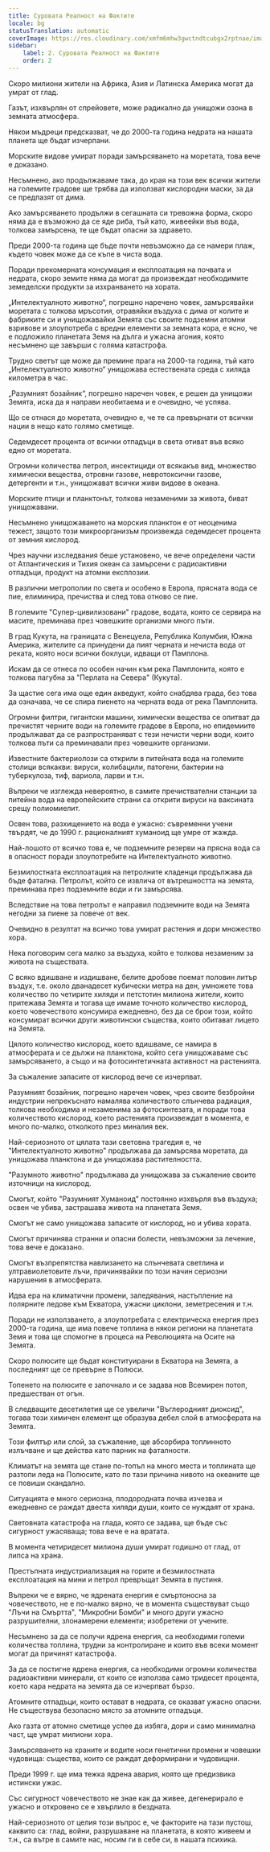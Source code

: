```yaml
---
title: Суровата Реалност на Фактите
locale: bg
statusTranslation: automatic
coverImage: https://res.cloudinary.com/xmfm6mhw3gwctndtcubgx2rptnae/image/upload/v1741354419/small_cover_la_gran_rebelion_28716e29d2.webp
sidebar:
    label: 2. Суровата Реалност на Фактите
    order: 2
---
```

Скоро милиони жители на Африка, Азия и Латинска Америка могат да умрат от глад.

Газът, изхвърлян от спрейовете, може радикално да унищожи озона в земната атмосфера.

Някои мъдреци предсказват, че до 2000-та година недрата на нашата планета ще бъдат изчерпани.

Морските видове умират поради замърсяването на моретата, това вече е доказано.

Несъмнено, ако продължаваме така, до края на този век всички жители на големите градове ще трябва да използват кислородни маски, за да се предпазят от дима.

Ако замърсяването продължи в сегашната си тревожна форма, скоро няма да е възможно да се яде риба, тъй като, живеейки във вода, толкова замърсена, те ще бъдат опасни за здравето.

Преди 2000-та година ще бъде почти невъзможно да се намери плаж, където човек може да се къпе в чиста вода.

Поради прекомерната консумация и експлоатация на почвата и недрата, скоро земите няма да могат да произвеждат необходимите земеделски продукти за изхранването на хората.

„Интелектуалното животно“, погрешно наречено човек, замърсявайки моретата с толкова мръсотия, отравяйки въздуха с дима от колите и фабриките си и унищожавайки Земята със своите подземни атомни взривове и злоупотреба с вредни елементи за земната кора, е ясно, че е подложило планетата Земя на дълга и ужасна агония, която несъмнено ще завърши с голяма катастрофа.

Трудно светът ще може да премине прага на 2000-та година, тъй като „Интелектуалното животно“ унищожава естествената среда с хиляда километра в час.

„Разумният бозайник“, погрешно наречен човек, е решен да унищожи Земята, иска да я направи необитаема и е очевидно, че успява.

Що се отнася до моретата, очевидно е, че те са превърнати от всички нации в нещо като голямо сметище.

Седемдесет процента от всички отпадъци в света отиват във всяко едно от моретата.

Огромни количества петрол, инсектициди от всякакъв вид, множество химически вещества, отровни газове, невротоксични газове, детергенти и т.н., унищожават всички живи видове в океана.

Морските птици и планктонът, толкова незаменими за живота, биват унищожавани.

Несъмнено унищожаването на морския планктон е от неоценима тежест, защото този микроорганизъм произвежда седемдесет процента от земния кислород.

Чрез научни изследвания беше установено, че вече определени части от Атлантическия и Тихия океан са замърсени с радиоактивни отпадъци, продукт на атомни експлозии.

В различни метрополии по света и особено в Европа, прясната вода се пие, елиминира, пречиства и след това отново се пие.

В големите "Супер-цивилизовани" градове, водата, която се сервира на масите, преминава през човешките организми много пъти.

В град Кукута, на границата с Венецуела, Република Колумбия, Южна Америка, жителите са принудени да пият черната и нечиста вода от реката, която носи всички боклуци, идващи от Памплона.

Искам да се отнеса по особен начин към река Памплонита, която е толкова пагубна за "Перлата на Севера" (Кукута).

За щастие сега има още един акведукт, който снабдява града, без това да означава, че се спира пиенето на черната вода от река Памплонита.

Огромни филтри, гигантски машини, химически вещества се опитват да пречистят черните води на големите градове в Европа, но епидемиите продължават да се разпространяват с тези нечисти черни води, които толкова пъти са преминавали през човешките организми.

Известните бактериолози са открили в питейната вода на големите столици всякакви: вируси, колибацили, патогени, бактерии на туберкулоза, тиф, вариола, ларви и т.н.

Въпреки че изглежда невероятно, в самите пречиствателни станции за питейна вода на европейските страни са открити вируси на ваксината срещу полиомиелит.

Освен това, разхищението на вода е ужасно: съвременни учени твърдят, че до 1990 г. рационалният хуманоид ще умре от жажда.

Най-лошото от всичко това е, че подземните резерви на прясна вода са в опасност поради злоупотребите на Интелектуалното животно.

Безмилостната експлоатация на петролните кладенци продължава да бъде фатална. Петролът, който се извлича от вътрешността на земята, преминава през подземните води и ги замърсява.

Вследствие на това петролът е направил подземните води на Земята негодни за пиене за повече от век.

Очевидно в резултат на всичко това умират растения и дори множество хора.

Нека поговорим сега малко за въздуха, който е толкова незаменим за живота на съществата.

С всяко вдишване и издишване, белите дробове поемат половин литър въздух, т.е. около дванадесет кубически метра на ден, умножете това количество по четирите хиляди и петстотин милиона жители, които притежава Земята и тогава ще имаме точното количество кислород, което човечеството консумира ежедневно, без да се брои този, който консумират всички други животински същества, които обитават лицето на Земята.

Цялото количество кислород, което вдишваме, се намира в атмосферата и се дължи на планктона, който сега унищожаваме със замърсяването, а също и на фотосинтетичната активност на растенията.

За съжаление запасите от кислород вече се изчерпват.

Разумният бозайник, погрешно наречен човек, чрез своите безбройни индустрии непрекъснато намалява количеството слънчева радиация, толкова необходима и незаменима за фотосинтезата, и поради това количеството кислород, което растенията произвеждат в момента, е много по-малко, отколкото през миналия век.

Най-сериозното от цялата тази световна трагедия е, че "Интелектуалното животно" продължава да замърсява моретата, да унищожава планктона и да унищожава растителността.

"Разумното животно" продължава да унищожава за съжаление своите източници на кислород.

Смогът, който "Разумният Хуманоид" постоянно изхвърля във въздуха; освен че убива, застрашава живота на планетата Земя.

Смогът не само унищожава запасите от кислород, но и убива хората.

Смогът причинява странни и опасни болести, невъзможни за лечение, това вече е доказано.

Смогът възпрепятства навлизането на слънчевата светлина и ултравиолетовите лъчи, причинявайки по този начин сериозни нарушения в атмосферата.

Идва ера на климатични промени, заледявания, настъпление на полярните ледове към Екватора, ужасни циклони, земетресения и т.н.

Поради не използването, а злоупотребата с електрическа енергия през 2000-та година, ще има повече топлина в някои региони на планетата Земя и това ще спомогне в процеса на Революцията на Осите на Земята.

Скоро полюсите ще бъдат конституирани в Екватора на Земята, а последният ще се превърне в Полюси.

Топенето на полюсите е започнало и се задава нов Всемирен потоп, предшестван от огън.

В следващите десетилетия ще се увеличи "Въглеродният диоксид", тогава този химичен елемент ще образува дебел слой в атмосферата на Земята.

Този филтър или слой, за съжаление, ще абсорбира топлинното излъчване и ще действа като парник на фаталности.

Климатът на земята ще стане по-топъл на много места и топлината ще разтопи леда на Полюсите, като по тази причина нивото на океаните ще се повиши скандално.

Ситуацията е много сериозна, плодородната почва изчезва и ежедневно се раждат двеста хиляди души, които се нуждаят от храна.

Световната катастрофа на глада, която се задава, ще бъде със сигурност ужасяваща; това вече е на вратата.

В момента четиридесет милиона души умират годишно от глад, от липса на храна.

Престъпната индустриализация на горите и безмилостната експлоатация на мини и петрол превръщат Земята в пустиня.

Въпреки че е вярно, че ядрената енергия е смъртоносна за човечеството, не е по-малко вярно, че в момента съществуват също "Лъчи на Смъртта", "Микробни Бомби" и много други ужасно разрушителни, злонамерени елементи; изобретени от учените.

Несъмнено за да се получи ядрена енергия, са необходими големи количества топлина, трудни за контролиране и които във всеки момент могат да причинят катастрофа.

За да се постигне ядрена енергия, са необходими огромни количества радиоактивни минерали, от които се използва само тридесет процента, което кара недрата на земята да се изчерпват бързо.

Атомните отпадъци, които остават в недрата, се оказват ужасно опасни. Не съществува безопасно място за атомните отпадъци.

Ако газта от атомно сметище успее да избяга, дори и само минимална част, ще умрат милиони хора.

Замърсяването на храните и водите носи генетични промени и човешки чудовища: същества, които се раждат деформирани и чудовищни.

Преди 1999 г. ще има тежка ядрена авария, която ще предизвика истински ужас.

Със сигурност човечеството не знае как да живее, дегенерирало е ужасно и откровено се е хвърлило в бездната.

Най-сериозното от целия този въпрос е, че факторите на тази пустош, каквито са: глад, войни, разрушаване на планетата, в която живеем и т.н., са вътре в самите нас, носим ги в себе си, в нашата психика.

